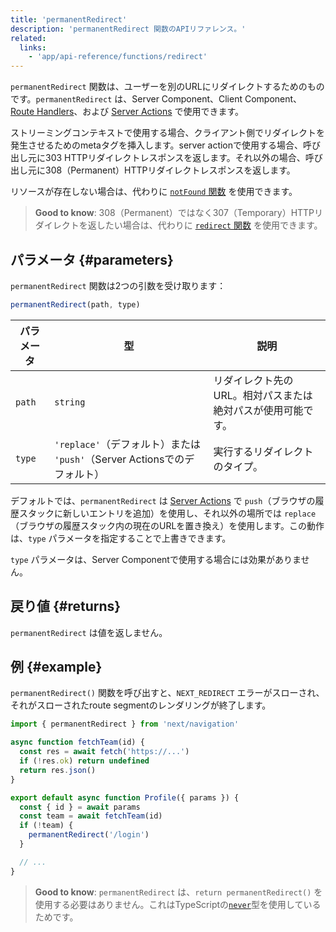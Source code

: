 ```yaml
---
title: 'permanentRedirect'
description: 'permanentRedirect 関数のAPIリファレンス。'
related:
  links:
    - 'app/api-reference/functions/redirect'
---
```


`permanentRedirect` 関数は、ユーザーを別のURLにリダイレクトするためのものです。`permanentRedirect` は、Server Component、Client Component、[Route Handlers](/docs/app/building-your-application/routing/route-handlers)、および [Server Actions](/docs/app/building-your-application/data-fetching/server-actions-and-mutations) で使用できます。

ストリーミングコンテキストで使用する場合、クライアント側でリダイレクトを発生させるためのmetaタグを挿入します。server actionで使用する場合、呼び出し元に303 HTTPリダイレクトレスポンスを返します。それ以外の場合、呼び出し元に308（Permanent）HTTPリダイレクトレスポンスを返します。

リソースが存在しない場合は、代わりに [`notFound` 関数](/docs/app/api-reference/functions/not-found) を使用できます。

> **Good to know**: 308（Permanent）ではなく307（Temporary）HTTPリダイレクトを返したい場合は、代わりに [`redirect` 関数](/docs/app/api-reference/functions/redirect) を使用できます。

## パラメータ {#parameters}

`permanentRedirect` 関数は2つの引数を受け取ります：

```js
permanentRedirect(path, type)
```

| パラメータ | 型                                                                       | 説明                                                        |
| ---------- | ------------------------------------------------------------------------ | ----------------------------------------------------------- |
| `path`     | `string`                                                                 | リダイレクト先のURL。相対パスまたは絶対パスが使用可能です。 |
| `type`     | `'replace'`（デフォルト）または `'push'`（Server Actionsでのデフォルト） | 実行するリダイレクトのタイプ。                              |

デフォルトでは、`permanentRedirect` は [Server Actions](/docs/app/building-your-application/data-fetching/server-actions-and-mutations) で `push`（ブラウザの履歴スタックに新しいエントリを追加）を使用し、それ以外の場所では `replace`（ブラウザの履歴スタック内の現在のURLを置き換え）を使用します。この動作は、`type` パラメータを指定することで上書きできます。

`type` パラメータは、Server Componentで使用する場合には効果がありません。

## 戻り値 {#returns}

`permanentRedirect` は値を返しません。

## 例 {#example}

`permanentRedirect()` 関数を呼び出すと、`NEXT_REDIRECT` エラーがスローされ、それがスローされたroute segmentのレンダリングが終了します。

```jsx title="app/team/[id]/page.js"
import { permanentRedirect } from 'next/navigation'

async function fetchTeam(id) {
  const res = await fetch('https://...')
  if (!res.ok) return undefined
  return res.json()
}

export default async function Profile({ params }) {
  const { id } = await params
  const team = await fetchTeam(id)
  if (!team) {
    permanentRedirect('/login')
  }

  // ...
}
```

> **Good to know**: `permanentRedirect` は、`return permanentRedirect()` を使用する必要はありません。これはTypeScriptの[`never`](https://www.typescriptlang.org/docs/handbook/2/functions.html#never)型を使用しているためです。
